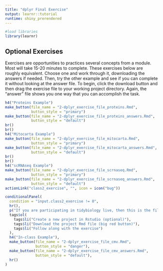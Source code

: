 ```yaml
---
title: "dplyr Final Exercise"
output: learnr::tutorial
runtime: shiny_prerendered
---
```

```r
#load libraries
library(learnr)

```

## Optional Exercises

Exercises are opportunities to practices several concepts from a module. Most will take 15-20 minutes to complete. These exercises below are roughly equivalent. Choose one and work through it, downloading the answers if needed. Then, try the other example and see if you can complete it without looking at the answer file. To begin, click the download button and then drag the exercise file to your working project directory. Again, the "answer" file shows you one way that you can accomplish the task.   

```r
h4("Proteins Example")
make_button(file_name = "2-dplyr_exercise_file_proteins.Rmd", 
            button_style = "primary")
make_button(file_name = "2-dplyr_exercise_file_proteins_answers.Rmd",
            button_style = "default")
br()
br()
h4("Mitocarta Example")
make_button(file_name = "2-dplyr_exercise_file_mitocarta.Rmd", 
            button_style = "primary")
make_button(file_name = "2-dplyr_exercise_file_mitocarta_answers.Rmd",
            button_style = "default")
br()
br()
h4("scRNAseq Example")
make_button(file_name = "2-dplyr_exercise_file_scrnaseq.Rmd", 
            button_style = "primary")
make_button(file_name = "2-dplyr_exercise_file_scrnaseq_answers.Rmd",
            button_style = "default")
actionLink("class2_exercise", "", icon = icon("bug"))

conditionalPanel(
  condition = "input.class2_exercise != 0",
  hr(),
  p("If you are participating in tidybiology live, then this is the file we will use in class. If you are not in a synchronous class, then feel free to use this additional file for practice."), 
  tags$ol(
    tags$li("Create a new project in Rstudio (optional)"), 
    tags$li("Download the project Rmd file (big red button)"), 
    tags$li("Follow along with the exercise")
  ),
  h4("In-class Example"),
  make_button(file_name = "2-dplyr_exercise_file_cmv.Rmd",
              button_style = "danger"), 
  make_button(file_name = "2-dplyr_exercise_file_cmv_answers.Rmd",
              button_style = "default"), 
  hr()
)
```
